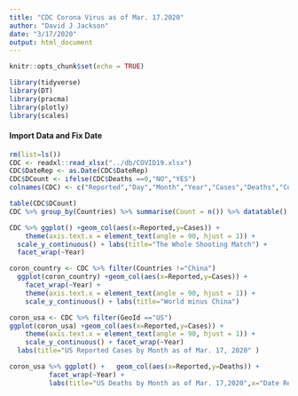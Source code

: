 ```yaml
---
title: "CDC Corona Virus as of Mar. 17.2020"
author: "David J Jackson"
date: "3/17/2020"
output: html_document
---
```


```r
knitr::opts_chunk$set(echo = TRUE)
```
```r
library(tidyverse)
library(DT)
library(pracma)
library(plotly)
library(scales)
```

#### Import Data and Fix Date
```r
rm(list=ls())
CDC <- readxl::read_xlsx("../db/COVID19.xlsx")
CDC$DateRep <- as.Date(CDC$DateRep)
CDC$DCount <- ifelse(CDC$Deaths ==0,"NO","YES")
colnames(CDC) <- c("Reported","Day","Month","Year","Cases","Deaths","Countries","GeoId","DCount")
```

```r
table(CDC$DCount)
CDC %>% group_by(Countries) %>% summarise(Count = n()) %>% datatable()
```
```r
CDC %>% ggplot() +geom_col(aes(x=Reported,y=Cases)) +
    theme(axis.text.x = element_text(angle = 90, hjust = 1)) + 
  scale_y_continuous() + labs(title="The Whole Shooting Match") +
  facet_wrap(~Year)

```
```r
coron_country <- CDC %>% filter(Countries !="China")
  ggplot(coron_country) +geom_col(aes(x=Reported,y=Cases)) +
    facet_wrap(~Year) + 
    theme(axis.text.x = element_text(angle = 90, hjust = 1)) +
    scale_y_continuous() + labs(title="World minus China")

```
```r
coron_usa <- CDC %>% filter(GeoId =="US")
ggplot(coron_usa) +geom_col(aes(x=Reported,y=Cases)) +
    theme(axis.text.x = element_text(angle = 90, hjust = 1)) +
    scale_y_continuous() + facet_wrap(~Year)
  labs(title="US Reported Cases by Month as of Mar. 17, 2020" )
```

```r
coron_usa %>% ggplot() +   geom_col(aes(x=Reported,y=Deaths)) +
          facet_wrap(~Year) +
          labs(title="US Deaths by Month as of Mar. 17,2020",x="Date Reported")

```



